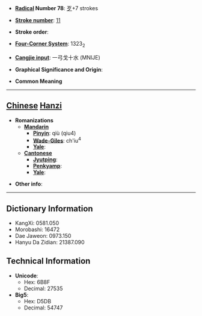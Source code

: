 * '''[[Wiktionary:Chinese radical index| Radical]] Number 78''': [[Wiktionary:Chinese radical index 歹|歹]]+7 strokes

* '''[[Wiktionary:Chinese total strokes index|Stroke number]]''': [[Wiktionary:Chinese total strokes index 11|11]]

* '''Stroke order''': 

* '''[[Wiktionary:Chinese four corner index|Four-Corner System]]''': 1323<sub>2</sub>

* '''[[Wiktionary:Chinese Cangjie index|Cangjie input]]''': 一弓戈十水 (MNIJE)

* '''Graphical Significance and Origin''': 

* '''Common Meaning'''

----

== [[Chinese]] [[Hanzi]] ==

* '''Romanizations'''
** '''[[Mandarin]]'''
*** '''[[Pinyin]]''': qiù (qiu4)
*** '''[[Wade-Giles]]''': ch'iu<sup>4</sup>
*** '''[[Yale]]''': 
** '''[[Cantonese]]'''
*** '''[[Jyutping]]''':
*** '''[[Penkyamp]]''': 
*** '''[[Yale]]''': 

* '''Other info''': 

----

== Dictionary Information ==

* KangXi: 0581.050
* Morobashi: 16472
* Dae Jaweon: 0973.150
* Hanyu Da Zidian: 21387.090

== Technical Information ==

* '''Unicode''':
** Hex: 6B8F
** Decimal: 27535
* '''Big5''':
** Hex: D5DB
** Decimal: 54747